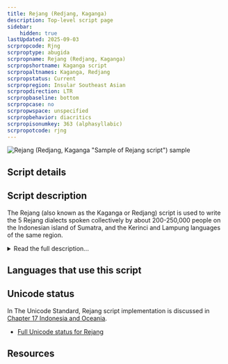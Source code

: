 ```yaml
---
title: Rejang (Redjang, Kaganga)
description: Top-level script page
sidebar:
    hidden: true
lastUpdated: 2025-09-03
scrpropcode: Rjng
scrproptype: abugida
scrpropname: Rejang (Redjang, Kaganga)
scrpropshortname: Kaganga script
scrpropaltnames: Kaganga, Redjang
scrpropstatus: Current
scrpropregion: Insular Southeast Asian
scrpropdirection: LTR
scrpropbaseline: bottom
scrpropcase: no
scrpropwspace: unspecified
scrpropbehavior: diacritics
scrpropisonumkey: 363 (alphasyllabic)
scrpropotcode: rjng
---
```



![Rejang (Redjang, Kaganga "Sample of Rejang script") sample](../images/rjng-sample.png "Sample of Rejang script")

## Script details

<ScriptDetails />

## Script description

The Rejang (also known as the Kaganga or Redjang) script is used to write the 5 Rejang dialects spoken collectively by about 200-250,000 people on the Indonesian island of Sumatra, and the Kerinci and Lampung languages of the same region.

<details>
<summary>Read the full description...</summary>The script is thought to pre-date the introduction of Islam in the C12th to the area, although the earliest attested document has been dated to the mid C18th. It is traditionally written on bamboo, buffalo horn, bark or copper plates. An abugida of Brahmic derivation, the script comprises 23 consonant letters each with an inherent [a] vowel. Any of 12 diacritics can be used to modify the quality of the vowel. A further diacritic is used to mute the inherent vowel in a consonant-final syllable. The script is somewhat [defective](/reference/glossary#defect) in that it does not allow for the representation of diphthongs, which occur frequently in spoken Rejang. Consonants likewise cannot form clusters.
</details>

## Languages that use this script

<WsList script='Rjng' wsMax='5' />

## Unicode status

In The Unicode Standard, Rejang script implementation is discussed in [Chapter 17 Indonesia and Oceania](http://www.unicode.org/versions/latest/ch17.pdf).

- [Full Unicode status for Rejang](/scrlang/unicode/rjng-unicode)



## Resources

<ScriptResources detailSummary='seemore' />

